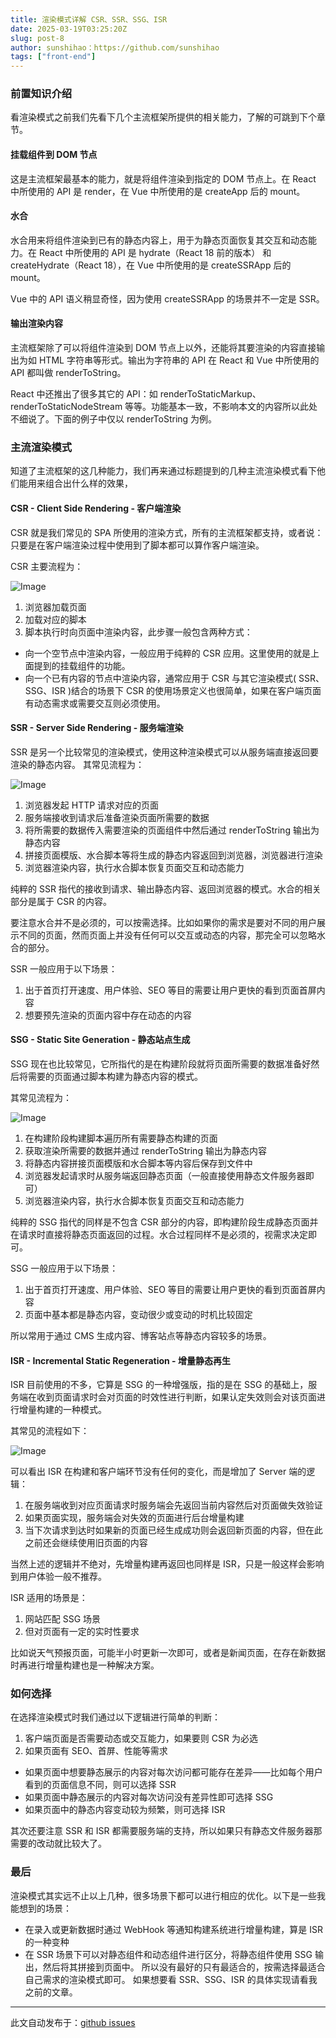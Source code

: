 ```yaml
---
title: 渲染模式详解 CSR、SSR、SSG、ISR
date: 2025-03-19T03:25:20Z
slug: post-8
author: sunshihao：https://github.com/sunshihao
tags: ["front-end"]
---
```


### 前置知识介绍
看渲染模式之前我们先看下几个主流框架所提供的相关能力，了解的可跳到下个章节。

#### 挂载组件到 DOM 节点
这是主流框架最基本的能力，就是将组件渲染到指定的 DOM 节点上。在 React 中所使用的 API 是 render，在 Vue 中所使用的是 createApp 后的 mount。

#### 水合
水合用来将组件渲染到已有的静态内容上，用于为静态页面恢复其交互和动态能力。在 React 中所使用的 API 是 hydrate（React 18 前的版本） 和 createHydrate（React 18），在 Vue 中所使用的是 createSSRApp 后的 mount。

Vue 中的 API 语义稍显奇怪，因为使用 createSSRApp 的场景并不一定是 SSR。

#### 输出渲染内容

主流框架除了可以将组件渲染到 DOM 节点上以外，还能将其要渲染的内容直接输出为如 HTML 字符串等形式。输出为字符串的 API 在 React 和 Vue 中所使用的 API 都叫做 renderToString。

React 中还推出了很多其它的 API：如 renderToStaticMarkup、 renderToStaticNodeStream 等等。功能基本一致，不影响本文的内容所以此处不细说了。下面的例子中仅以 renderToString 为例。

### 主流渲染模式

知道了主流框架的这几种能力，我们再来通过标题提到的几种主流渲染模式看下他们能用来组合出什么样的效果，

#### CSR - Client Side Rendering - 客户端渲染

CSR 就是我们常见的 SPA 所使用的渲染方式，所有的主流框架都支持，或者说：只要是在客户端渲染过程中使用到了脚本都可以算作客户端渲染。

CSR 主要流程为：

![Image](https://github.com/user-attachments/assets/a3ae6ad9-297d-44d6-a821-e1470866e053)

1. 浏览器加载页面
2. 加载对应的脚本
3. 脚本执行时向页面中渲染内容，此步骤一般包含两种方式：
- 向一个空节点中渲染内容，一般应用于纯粹的 CSR 应用。这里使用的就是上面提到的挂载组件的功能。
- 向一个已有内容的节点中渲染内容，通常应用于 CSR 与其它渲染模式( SSR、SSG、ISR )结合的场景下
CSR 的使用场景定义也很简单，如果在客户端页面有动态需求或需要交互则必须使用。

#### SSR - Server Side Rendering - 服务端渲染

SSR 是另一个比较常见的渲染模式，使用这种渲染模式可以从服务端直接返回要渲染的静态内容。
其常见流程为：

![Image](https://github.com/user-attachments/assets/2193f4b8-d2bf-4d54-9ab5-88c1f04c5531)

1. 浏览器发起 HTTP 请求对应的页面
2. 服务端接收到请求后准备渲染页面所需要的数据
3. 将所需要的数据传入需要渲染的页面组件中然后通过 renderToString 输出为静态内容
4. 拼接页面模版、水合脚本等将生成的静态内容返回到浏览器，浏览器进行渲染
5. 浏览器渲染内容，执行水合脚本恢复页面交互和动态能力

纯粹的 SSR 指代的接收到请求、输出静态内容、返回浏览器的模式。水合的相关部分是属于 CSR 的内容。

要注意水合并不是必须的，可以按需选择。比如如果你的需求是要对不同的用户展示不同的页面，然而页面上并没有任何可以交互或动态的内容，那完全可以忽略水合的部分。

SSR 一般应用于以下场景：

1. 出于首页打开速度、用户体验、SEO 等目的需要让用户更快的看到页面首屏内容
2. 想要预先渲染的页面内容中存在动态的内容

#### SSG - Static Site Generation - 静态站点生成

SSG 现在也比较常见，它所指代的是在构建阶段就将页面所需要的数据准备好然后将需要的页面通过脚本构建为静态内容的模式。

其常见流程为：

![Image](https://github.com/user-attachments/assets/f7a4a554-aa16-453e-bd14-0482bd11f995)

1. 在构建阶段构建脚本遍历所有需要静态构建的页面
2. 获取渲染所需要的数据并通过 renderToString 输出为静态内容
3. 将静态内容拼接页面模版和水合脚本等内容后保存到文件中
4. 浏览器发起请求时从服务端返回静态页面（一般直接使用静态文件服务器即可）
5. 浏览器渲染内容，执行水合脚本恢复页面交互和动态能力

纯粹的 SSG 指代的同样是不包含 CSR 部分的内容，即构建阶段生成静态页面并在请求时直接将静态页面返回的过程。水合过程同样不是必须的，视需求决定即可。

SSG 一般应用于以下场景：

1. 出于首页打开速度、用户体验、SEO 等目的需要让用户更快的看到页面首屏内容
2. 页面中基本都是静态内容，变动很少或变动的时机比较固定

所以常用于通过 CMS 生成内容、博客站点等静态内容较多的场景。

#### ISR - Incremental Static Regeneration - 增量静态再生

ISR 目前使用的不多，它算是 SSG 的一种增强版，指的是在 SSG 的基础上，服务端在收到页面请求时会对页面的时效性进行判断，如果认定失效则会对该页面进行增量构建的一种模式。

其常见的流程如下：

![Image](https://github.com/user-attachments/assets/906da54f-f162-4517-a678-879a454e5f1d)

可以看出 ISR 在构建和客户端环节没有任何的变化，而是增加了 Server 端的逻辑：

1. 在服务端收到对应页面请求时服务端会先返回当前内容然后对页面做失效验证
2. 如果页面实现，服务端会对失效的页面进行后台增量构建
3. 当下次请求到达时如果新的页面已经生成成功则会返回新页面的内容，但在此之前还会继续使用旧页面的内容

当然上述的逻辑并不绝对，先增量构建再返回也同样是 ISR，只是一般这样会影响到用户体验一般不推荐。

ISR 适用的场景是：
1. 网站匹配 SSG 场景
2. 但对页面有一定的实时性要求

比如说天气预报页面，可能半小时更新一次即可，或者是新闻页面，在存在新数据时再进行增量构建也是一种解决方案。

### 如何选择

在选择渲染模式时我们通过以下逻辑进行简单的判断：

1. 客户端页面是否需要动态或交互能力，如果要则 CSR 为必选
2. 如果页面有 SEO、首屏、性能等需求

- 如果页面中想要静态展示的内容对每次访问都可能存在差异——比如每个用户看到的页面信息不同，则可以选择 SSR
- 如果页面中静态展示的内容对每次访问没有差异性即可选择 SSG
- 如果页面中的静态内容变动较为频繁，则可选择 ISR

其次还要注意 SSR 和 ISR 都需要服务端的支持，所以如果只有静态文件服务器那需要的改动就比较大了。

### 最后

渲染模式其实远不止以上几种，很多场景下都可以进行相应的优化。以下是一些我能想到的场景：

- 在录入或更新数据时通过 WebHook 等通知构建系统进行增量构建，算是 ISR 的一种变种
- 在 SSR 场景下可以对静态组件和动态组件进行区分，将静态组件使用 SSG 输出，然后将其拼接到页面中。
所以没有最好的只有最适合的，按需选择最适合自己需求的渲染模式即可。
如果想要看 SSR、SSG、ISR 的具体实现请看我之前的文章。

---
此文自动发布于：<a href="https://github.com/sunshihao/sunshihao.github.io/issues/8" target="_blank">github issues</a>
